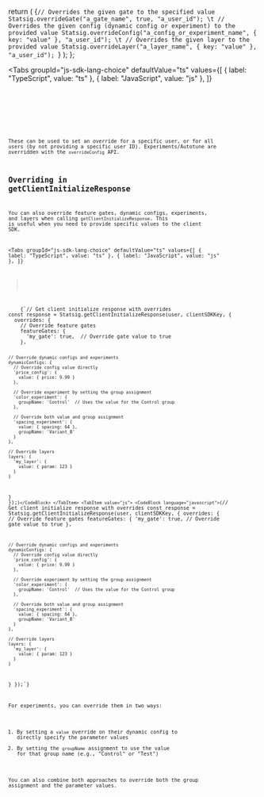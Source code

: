 
<!-- Because its the same for both languages -->

  return (
    <CodeBlock language="swift">{`// Overrides the given gate to the specified value
Statsig.overrideGate("a_gate_name", true, "a_user_id");
\t
// Overrides the given config (dynamic config or experiment) to the provided value
Statsig.overrideConfig("a_config_or_experiment_name", { key: "value" }, "a_user_id");
\t
// Overrides the given layer to the provided value
Statsig.overrideLayer("a_layer_name", { key: "value" }, "a_user_id");
`}</CodeBlock>
  );
};

<Tabs
  groupId="js-sdk-lang-choice"
  defaultValue="ts"
  values={[
    { label: "TypeScript", value: "ts" },
    { label: "JavaScript", value: "js" },
  ]}
>
  <TabItem value="ts">
    <Code />
  </TabItem>
  <TabItem value="js">
    <Code />
  </TabItem>
</Tabs>

These can be used to set an override for a specific user, or for all users (by not providing a specific user ID). Experiments/Autotune are overridden with the `overrideConfig` API.

## Overriding in getClientInitializeResponse

You can also override feature gates, dynamic configs, experiments, and layers when calling `getClientInitializeResponse`. This is useful when you need to provide specific values to the client SDK.

<Tabs
  groupId="js-sdk-lang-choice"
  defaultValue="ts"
  values={[
    { label: "TypeScript", value: "ts" },
    { label: "JavaScript", value: "js" },
  ]}
>
  <TabItem value="ts">
    <CodeBlock language="typescript">{`// Get client initialize response with overrides
const response = Statsig.getClientInitializeResponse(user, clientSDKKey, {
  overrides: {
    // Override feature gates
    featureGates: {
      'my_gate': true,  // Override gate value to true
    },
    
    // Override dynamic configs and experiments
    dynamicConfigs: {
      // Override config value directly
      'price_config': {
        value: { price: 9.99 }
      },
      
      // Override experiment by setting the group assignment
      'color_experiment': {
        groupName: 'Control'  // Uses the value for the Control group
      },
      
      // Override both value and group assignment
      'spacing_experiment': {
        value: { spacing: 64 },
        groupName: 'Variant_B'
      }
    },
    
    // Override layers
    layers: {
      'my_layer': {
        value: { param: 123 }
      }
    }
  }
});`}</CodeBlock>
  </TabItem>
  <TabItem value="js">
    <CodeBlock language="javascript">{`// Get client initialize response with overrides
const response = Statsig.getClientInitializeResponse(user, clientSDKKey, {
  overrides: {
    // Override feature gates
    featureGates: {
      'my_gate': true,  // Override gate value to true
    },
    
    // Override dynamic configs and experiments
    dynamicConfigs: {
      // Override config value directly
      'price_config': {
        value: { price: 9.99 }
      },
      
      // Override experiment by setting the group assignment
      'color_experiment': {
        groupName: 'Control'  // Uses the value for the Control group
      },
      
      // Override both value and group assignment
      'spacing_experiment': {
        value: { spacing: 64 },
        groupName: 'Variant_B'
      }
    },
    
    // Override layers
    layers: {
      'my_layer': {
        value: { param: 123 }
      }
    }
  }
});`}</CodeBlock>
  </TabItem>
</Tabs>

For experiments, you can override them in two ways:
1. By setting a `value` override on their dynamic config to directly specify the parameter values
2. By setting the `groupName` assignment to use the value for that group name (e.g., "Control" or "Test")

You can also combine both approaches to override both the group assignment and the parameter values.
